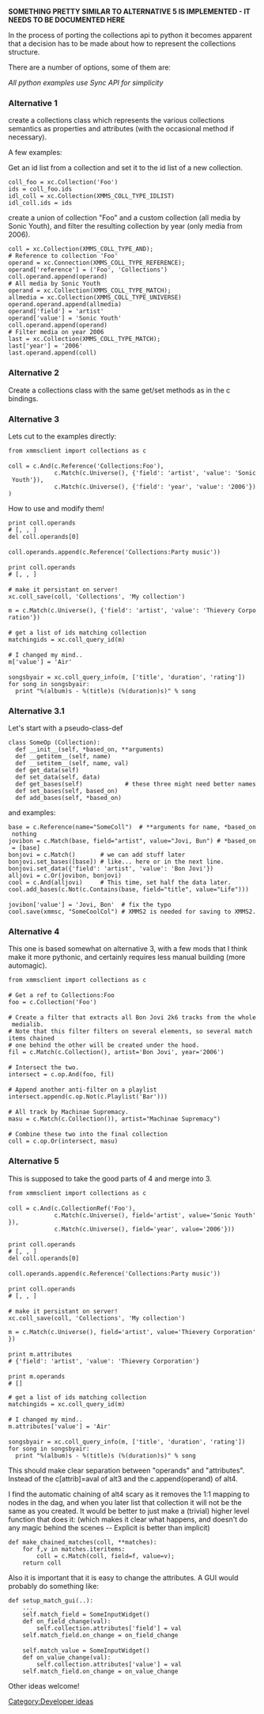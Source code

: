 '''SOMETHING PRETTY SIMILAR TO ALTERNATIVE 5 IS IMPLEMENTED - IT NEEDS TO BE DOCUMENTED HERE'''

In the process of porting the collections api to python it becomes apparent that a decision has to be made about how to represent the collections structure.

There are a number of options, some of them are:

''All python examples use Sync API for simplicity''

===Alternative 1===
create a collections class which represents the various collections semantics as properties and attributes (with the occasional method if necessary).

A few examples:

Get an id list from a collection and set it to the id list of a new collection.

 coll_foo = xc.Collection('Foo')
 ids = coll_foo.ids
 idl_coll = xc.Collection(XMMS_COLL_TYPE_IDLIST)
 idl_coll.ids = ids


create a union of collection "Foo" and a custom collection (all media by Sonic Youth), and filter the resulting collection by year (only media from 2006).
 coll = xc.Collection(XMMS_COLL_TYPE_AND);
 # Reference to collection 'Foo'
 operand = xc.Connection(XMMS_COLL_TYPE_REFERENCE);
 operand['reference'] = ('Foo', 'Collections')
 coll.operand.append(operand)
 # All media by Sonic Youth
 operand = xc.Collection(XMMS_COLL_TYPE_MATCH);
 allmedia = xc.Collection(XMMS_COLL_TYPE_UNIVERSE)
 operand.operand.append(allmedia)
 operand['field'] = 'artist'
 operand['value'] = 'Sonic Youth'
 coll.operand.append(operand)
 # Filter media on year 2006
 last = xc.Collection(XMMS_COLL_TYPE_MATCH);
 last['year'] = '2006'
 last.operand.append(coll)

===Alternative 2===
Create a collections class with the same get/set methods as in the c bindings.


===Alternative 3===
Lets cut to the examples directly:

 from xmmsclient import collections as c
 
 coll = c.And(c.Reference('Collections:Foo'),
              c.Match(c.Universe(), {'field': 'artist', 'value': 'Sonic Youth'}),
              c.Match(c.Universe(), {'field': 'year', 'value': '2006'}))

How to use and modify them!
 
 print coll.operands
 # [<Reference>, <Match>, <Match>]
 del coll.operands[0]
 
 coll.operands.append(c.Reference('Collections:Party music'))
 
 print coll.operands
 # [<Match>, <Match>, <Reference>]
 
 # make it persistant on server!
 xc.coll_save(coll, 'Collections', 'My collection')
  
 m = c.Match(c.Universe(), {'field': 'artist', 'value': 'Thievery Corporation'})
 
 # get a list of ids matching collection
 matchingids = xc.coll_query_id(m)
 
 # I changed my mind..
 m['value'] = 'Air'
 
 songsbyair = xc.coll_query_info(m, ['title', 'duration', 'rating'])
 for song in songsbyair:
   print "%(album)s - %(title)s (%(duration)s)" % song

===Alternative 3.1===
Let's start with a pseudo-class-def

 class SomeOp (Collection):
   def __init__(self, *based_on, **arguments)
   def __getitem__(self, name)
   def __setitem__(self, name, val)
   def get_data(self)
   def set_data(self, data)
   def get_bases(self)            # these three might need better names
   def set_bases(self, based_on)
   def add_bases(self, *based_on)

and examples:

 base = c.Reference(name="SomeColl")  # **arguments for name, *based_on nothing
 jovibon = c.Match(base, field="artist", value="Jovi, Bun") # *based_on = [base]
 bonjovi = c.Match()       # we can add stuff later
 bonjovi.set_bases([base]) # like... here or in the next line.
 bonjovi.set_data({'field': 'artist', 'value': 'Bon Jovi'})
 alljovi = c.Or(jovibon, bonjovi)
 cool = c.And(alljovi)     # This time, set half the data later.
 cool.add_bases(c.Not(c.Contains(base, field="title", value="Life")))
 
 jovibon['value'] = 'Jovi, Bon'  # fix the typo
 cool.save(xmmsc, "SomeCoolCol") # XMMS2 is needed for saving to XMMS2.

===Alternative 4===

This one is based somewhat on alternative 3, with a few mods that I think make it more pythonic, and certainly requires less manual building (more automagic).

 from xmmsclient import collections as c
 
 # Get a ref to Collections:Foo
 foo = c.Collection('Foo') 
 
 # Create a filter that extracts all Bon Jovi 2k6 tracks from the whole medialib.
 # Note that this filter filters on several elements, so several match items chained
 # one behind the other will be created under the hood.
 fil = c.Match(c.Collection(), artist='Bon Jovi', year='2006')
 
 # Intersect the two.
 intersect = c.op.And(foo, fil)
 
 # Append another anti-filter on a playlist
 intersect.append(c.op.Not(c.Playlist('Bar')))
 
 # All track by Machinae Supremacy.
 masu = c.Match(c.Collection()), artist="Machinae Supremacy")
 
 # Combine these two into the final collection
 coll = c.op.Or(intersect, masu)

===Alternative 5===
This is supposed to take the good parts of 4 and merge into 3.

 from xmmsclient import collections as c
 
 coll = c.And(c.CollectionRef('Foo'),
              c.Match(c.Universe(), field='artist', value='Sonic Youth'}),
              c.Match(c.Universe(), field='year', value='2006'}))
 
 print coll.operands
 # [<CollectionRef>, <Match>, <Match>]
 del coll.operands[0]
 
 coll.operands.append(c.Reference('Collections:Party music'))
 
 print coll.operands
 # [<Match>, <Match>, <CollectionRef>]
 
 # make it persistant on server!
 xc.coll_save(coll, 'Collections', 'My collection')
  
 m = c.Match(c.Universe(), field='artist', value='Thievery Corporation'})
 
 print m.attributes
 # {'field': 'artist', 'value': 'Thievery Corporation'}
 
 print m.operands
 # [<Universe>]
  
 # get a list of ids matching collection
 matchingids = xc.coll_query_id(m)
 
 # I changed my mind..
 m.attributes['value'] = 'Air'
 
 songsbyair = xc.coll_query_info(m, ['title', 'duration', 'rating'])
 for song in songsbyair:
   print "%(album)s - %(title)s (%(duration)s)" % song



This should make clear separation between "operands" and "attributes". Instead of the c[attrib]=aval of alt3 and the c.append(operand) of alt4.

I find the automatic chaining of alt4 scary as it removes the 1:1 mapping to nodes in the dag, and when you later list that collection it will not be the same as you created. It would be better to just make a (trivial) higher level function that does it: (which makes it clear what happens, and doesn't do any magic behind the scenes -- Explicit is better than implicit)

 def make_chained_matches(coll, **matches):
     for f,v in matches.iteritems:
         coll = c.Match(coll, field=f, value=v);
     return coll

Also it is important that it is easy to change the attributes. A GUI would probably do something like:

 def setup_match_gui(..):
     ...
     self.match_field = SomeInputWidget()
     def on_field_change(val):
         self.collection.attributes['field'] = val
     self.match_field.on_change = on_field_change
 
     self.match_value = SomeInputWidget()
     def on_value_change(val):
         self.collection.attributes['value'] = val
     self.match_field.on_change = on_value_change




Other ideas welcome!

[[Category:Developer ideas]]